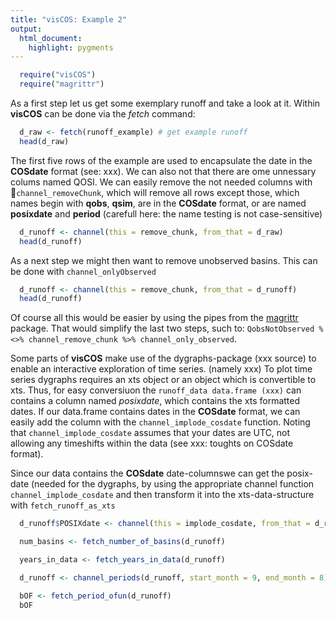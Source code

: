 ```yaml
---
title: "visCOS: Example 2"
output: 
  html_document:
    highlight: pygments
---
```


```r
  require("visCOS")
  require("magrittr")
```

As a first step let us get some exemplary runoff and take a look at it. Within **visCOS** can be done via the *fetch* command:
```r
  d_raw <- fetch(runoff_example) # get example runoff
  head(d_raw)
```
The first five rows of the example are used to encapsulate the date in the **COSdate** format (see: xxx). We can also not that there are ome unnessary colums named QOSI. We can easily remove the not needed columns with `channel_removeChunk`, which will remove all rows except those, which names begin with **qobs**, **qsim**, are in the **COSdate** format, or are named **posixdate** and **period** (carefull here: the name testing is not case-sensitive)
```r
  d_runoff <- channel(this = remove_chunk, from_that = d_raw)
  head(d_runoff)
```      

As a next step we might then want to remove unobserved basins. This can be done with `channel_onlyObserved`
```r
  d_runoff <- channel(this = remove_chunk, from_that = d_runoff)
  head(d_runoff)
```

Of course all this would be easier by using the pipes from the [magrittr](https://cran.r-project.org/web/packages/magrittr/vignettes/magrittr.html) package. That would simplify the last two steps, such to: `QobsNotObserved %<>% channel_remove_chunk %>% channel_only_observed`.

Some parts of **visCOS** make use of the dygraphs-package (xxx source) to enable an interactive exploration of time series. (namely xxx) To plot time series dygraphs requires an xts object or an object which is convertible to xts. Thus, for easy conversiuon the  `runoff_data data.frame (xxx)` can contains a column named *posixdate*, which contains the xts formatted dates. If our data.frame contains dates in the **COSdate** format, we can easily add the column with the `channel_implode_cosdate` function. Noting that `channel_implode_cosdate` assumes that your dates are UTC, not allowing any timeshifts within the data (see xxx: toughts on COSdate format). 

Since our data contains the **COSdate** date-columnswe can get the posix-date (needed for the dygraphs, by using the appropriate channel function `channel_implode_cosdate` and then transform it into the xts-data-structure with `fetch_runoff_as_xts`
```r
  d_runoff$POSIXdate <- channel(this = implode_cosdate, from_that = d_runoff)
```

```r
  num_basins <- fetch_number_of_basins(d_runoff)

  years_in_data <- fetch_years_in_data(d_runoff)
```

```r
  d_runoff <- channel_periods(d_runoff, start_month = 9, end_month = 8)
```

```r
  bOF <- fetch_period_ofun(d_runoff)
  bOF
```


